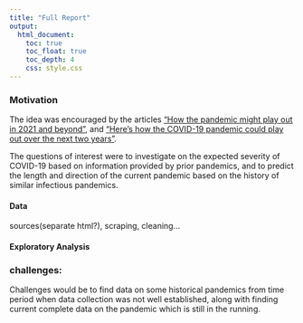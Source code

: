 ```yaml
---
title: "Full Report"
output:
  html_document:
    toc: true
    toc_float: true
    toc_depth: 4
    css: style.css
---
```


### Motivation
The idea was encouraged by the articles ["How the pandemic might play out in 2021 and beyond"](https://www.nature.com/articles/d41586-020-02278-5), and ["Here's how the COVID-19 pandemic could play out over the next two years"](https://www.livescience.com/covid-19-pandemic-future-scenarios.html). 


The questions of interest were to investigate on the expected severity of COVID-19 based on information provided by prior pandemics, and to predict the length and direction of the current pandemic based on the history of similar infectious pandemics.

#### Data

sources(separate html?), scraping, cleaning...

#### Exploratory Analysis

### challenges: 
Challenges would be to find data on some historical pandemics from time period when data collection was not well established, along with finding current complete data on the pandemic which is still in the running. 